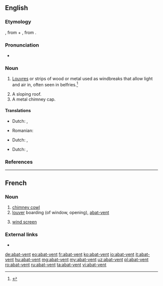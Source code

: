 ==English==

===Etymology===
{{bor|en|fr|abat-vent}}, from {{m|fr|abattre||to throw down}} + {{m|fr|vent||wind}}, from {{etyl|la|en}} {{m|la|ventus}}.

===Pronunciation===
* {{a|US}} {{IPA|/ɑ.ˌbɑ.ˈvɑ̃/|lang=en}}

===Noun===
{{en-noun}}

# {{lb|en|architecture}} [[louvre|Louvres]] or strips of wood or metal used as windbreaks that allow light and air in, often seen in belfries.<ref>{{R:MW3 1976|page=2}}</ref>
# A sloping roof.
# A metal chimney cap.

====Translations====
{{trans-top|louvres}}
* Dutch: {{t|nl|windscherm|n}},
{{trans-mid}}
* Romanian: {{t+|ro|oblon|n}}
{{trans-bottom}}

{{trans-top|sloping roof}}
* Dutch: {{t+|nl|afdak|n}},
{{trans-mid}}
{{trans-bottom}}

{{trans-top|chimney cap}}
* Dutch: {{t|nl|schoorsteenkap|m}},
{{trans-mid}}
{{trans-bottom}}

===References===
<references/>

----

==French==

===Noun===
{{fr-noun|m|head=[[abat]]-[[vent]]}}

# [[chimney cowl]]
# [[louver]] boarding (of window, opening), [[#English|abat-vent]]
# {{lb|fr|agriculture}} [[wind screen]]

===External links===
* {{R:TLFi}}

[[de:abat-vent]]
[[eo:abat-vent]]
[[fr:abat-vent]]
[[ko:abat-vent]]
[[io:abat-vent]]
[[it:abat-vent]]
[[hu:abat-vent]]
[[mg:abat-vent]]
[[my:abat-vent]]
[[uz:abat-vent]]
[[pl:abat-vent]]
[[ro:abat-vent]]
[[ru:abat-vent]]
[[ta:abat-vent]]
[[vi:abat-vent]]